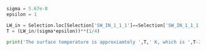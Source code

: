 

```python
sigma = 5.67e-8
epsilon = 1

LW_in = Selection.loc[Selection['SW_IN_1_1_1']==Selection['SW_IN_1_1_1'].max(),'LW_IN_1_1_1'].values[0]
T = (LW_in/(sigma*epsilon))**(1/4)

print('The surface temperature is approxiamtely ',T,' K, which is ',T-273.15,' C (listing only one is fine as long as UNITS are correct)')
```
